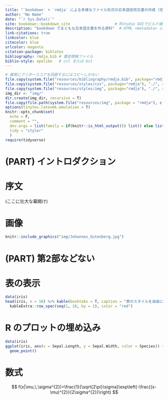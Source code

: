 ```yaml
---
title: "`bookdown` + `rmdja` による多様なファイル形式の日本語技術文書の作成 (短縮版)"
author: "No Name"
date: "`r Sys.Date()`"
site: bookdown::bookdown_site                    # RStudio GUIでビルド操作したい場合に必要
description: "bookdown でまともな日本語文書を作る資料"  # HTML <metadata> に出力されるサイト概要
link-citations: true
linkcolor: blue
citecolor: blue
urlcolor: magenta
citation-package: biblatex
bibliography: rmdja.bib # 書誌情報ファイル
biblio-style: apalike   # csl または bst
---
```


```r
# 確実にアンダースコアを回避するにはコピーしかない
file.copy(system.file("resources/bibliography/rmdja.bib", package="rmdja"), "./") 
file.copy(system.file("resources/styles/css", package="rmdja"), "./", recursive = T)
file.copy(system.file("resources/styles/img", package="rmdja"), "./", recursive = T)
img_dir <- "img/"
dir.create(img_dir, recursive = T)
file.copy(file.path(system.file("resources/img", package = "rmdja"), c("Johannes_Gutenberg.jpg")), img_dir)
options(tinytex.latexmk.emulation = T)
knitr::opts_chunk$set(
  echo = F,
  comment = "",
  dev.args = list(family = if(knitr::is_html_output()) list() else list(family = "Noto Sans Serif CJK JP")),
  tidy = "styler"
  )
require(tidyverse)
```



# (PART) イントロダクション {-}

# 序文 {-}

(ここに壮大な幕開け)

# 画像

```r
knitr::include_graphics("img/Johannes_Gutenberg.jpg")
```

# (PART) 第2部などない {-}

# 表の表示

```r
data(iris)
head(iris, n = 10) %>% kable(booktabs = T, caption = "表のスタイルを自由に変更") %>% 
  kableExtra::row_spec(seq(1, 10, by = 2), color = "red")
```

# R のプロットの埋め込み

```r
data(iris)
ggplot(iris, aes(x = Sepal.Length, y = Sepal.Width, color = Species)) +
  geom_point()
```

# 数式


$$
f(x|\mu,\,\sigma^{2})=\frac{1}{\sqrt{2\pi}\sigma}\exp\left(-\frac{(x-\mu)^{2}}{2\sigma^{2}}\right)
$$